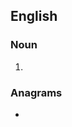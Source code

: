 ==English==

===Noun===
{{head|en|noun plural form}}

# {{plural of|incisure|lang=en}}

===Anagrams===
* {{anagrams|en|sciurines}}